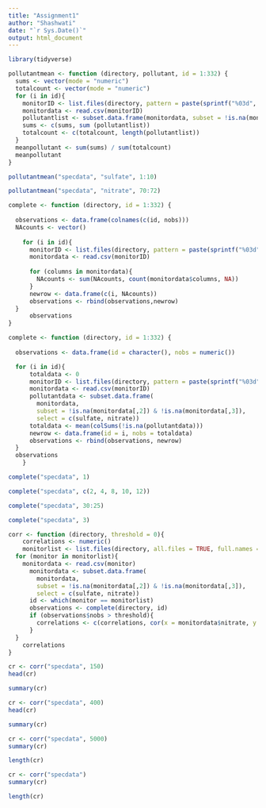 ```yaml
---
title: "Assignment1"
author: "Shashwati"
date: "`r Sys.Date()`"
output: html_document
---
```

```r
library(tidyverse)
```

```r
pollutantmean <- function (directory, pollutant, id = 1:332) {
  sums <- vector(mode = "numeric")
  totalcount <- vector(mode = "numeric")
  for (i in id){
    monitorID <- list.files(directory, pattern = paste(sprintf("%03d", i),".csv", sep = ""), full.names = TRUE)
    monitordata <- read.csv(monitorID)
    pollutantlist <- subset.data.frame(monitordata, subset = !is.na(monitordata[pollutant]), select = pollutant, drop = TRUE)
    sums <- c(sums, sum (pollutantlist))
    totalcount <- c(totalcount, length(pollutantlist))
  }
  meanpollutant <- sum(sums) / sum(totalcount)
  meanpollutant
}
```

```r
pollutantmean("specdata", "sulfate", 1:10)
```


```r
pollutantmean("specdata", "nitrate", 70:72)
```


```r
complete <- function (directory, id = 1:332) {
  
  observations <- data.frame(colnames(c(id, nobs)))
  NAcounts <- vector()
  
    for (i in id){
      monitorID <- list.files(directory, pattern = paste(sprintf("%03d", i),".csv", sep = ""), full.names = TRUE)
      monitordata <- read.csv(monitorID)
      
      for (columns in monitordata){
        NAcounts <- sum(NAcounts, count(monitordata$columns, NA))
      }        
      newrow <- data.frame(c(i, NAcounts))  
      observations <- rbind(observations,newrow)
  }
      observations
}
```

```r
complete <- function (directory, id = 1:332) {
  
  observations <- data.frame(id = character(), nobs = numeric())

  for (i in id){
      totaldata <- 0
      monitorID <- list.files(directory, pattern = paste(sprintf("%03d", i),".csv", sep = ""), full.names = TRUE)
      monitordata <- read.csv(monitorID)
      pollutantdata <- subset.data.frame(
        monitordata,
        subset = !is.na(monitordata[,2]) & !is.na(monitordata[,3]),
        select = c(sulfate, nitrate))
      totaldata <- mean(colSums(!is.na(pollutantdata)))
      newrow <- data.frame(id = i, nobs = totaldata)
      observations <- rbind(observations, newrow)
  }
  observations
    }

```


```r
complete("specdata", 1)
```


```r
complete("specdata", c(2, 4, 8, 10, 12))
```


```r
complete("specdata", 30:25)
```


```r
complete("specdata", 3)
```


```r
corr <- function (directory, threshold = 0){
    correlations <- numeric()
    monitorlist <- list.files(directory, all.files = TRUE, full.names = TRUE, pattern = ".csv")
  for (monitor in monitorlist){
    monitordata <- read.csv(monitor)
      monitordata <- subset.data.frame(
        monitordata,
        subset = !is.na(monitordata[,2]) & !is.na(monitordata[,3]),
        select = c(sulfate, nitrate))
      id <- which(monitor == monitorlist)
      observations <- complete(directory, id)
      if (observations$nobs > threshold){
        correlations <- c(correlations, cor(x = monitordata$nitrate, y = monitordata$sulfate))
      }
  }
    correlations
}
```

```r
cr <- corr("specdata", 150)
head(cr)
```
```r
summary(cr)
```
```r
cr <- corr("specdata", 400)
head(cr)
```
```r
summary(cr)

```
```r
cr <- corr("specdata", 5000)
summary(cr)
```
```r
length(cr)
```
```r
cr <- corr("specdata")
summary(cr)
```
```r
length(cr)
```












